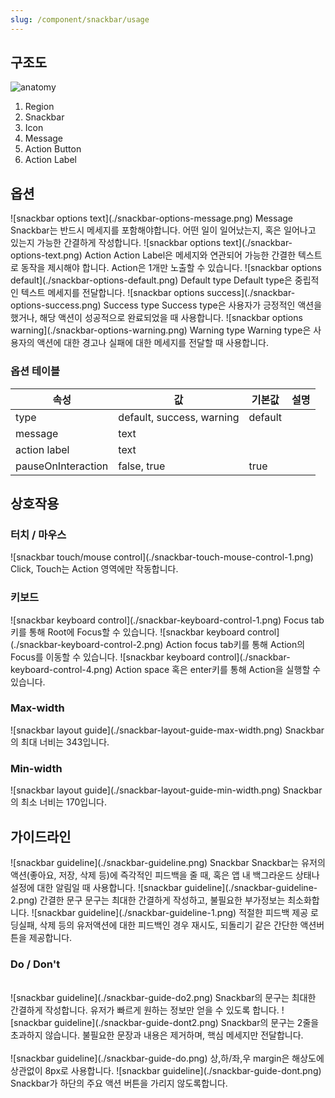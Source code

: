 ```yaml
---
slug: /component/snackbar/usage
---
```


## 구조도

<Anatomy>![anatomy](./anatomy.png)</Anatomy>

1. Region
2. Snackbar
3. Icon
4. Message
5. Action Button
6. Action Label

## 옵션

<HalfCard>
  <HalfCardImageCell>
    ![snackbar options text](./snackbar-options-message.png)
  </HalfCardImageCell>
  <HalfCardDescriptionCell>
    <HalfCardDescriptionTitle>Message</HalfCardDescriptionTitle>
    <HalfCardDescription>
      Snackbar는 반드시 메세지를 포함해야합니다. 어떤 일이 일어났는지, 혹은
      일어나고 있는지 가능한 간결하게 작성합니다.
    </HalfCardDescription>
  </HalfCardDescriptionCell>
</HalfCard>

<HalfCard>
  <HalfCardImageCell>
    ![snackbar options text](./snackbar-options-text.png)
  </HalfCardImageCell>
  <HalfCardDescriptionCell>
    <HalfCardDescriptionTitle>Action</HalfCardDescriptionTitle>
    <HalfCardDescription>
      Action Label은 메세지와 연관되어 가능한 간결한 텍스트로 동작을 제시해야
      합니다. Action은 1개만 노출할 수 있습니다.
    </HalfCardDescription>
  </HalfCardDescriptionCell>
</HalfCard>

<HalfCard>
  <HalfCardImageCell>
    ![snackbar options default](./snackbar-options-default.png)
  </HalfCardImageCell>
  <HalfCardDescriptionCell>
    <HalfCardDescriptionTitle>Default type</HalfCardDescriptionTitle>
    <HalfCardDescription>
      Default type은 중립적인 텍스트 메세지를 전달합니다.
    </HalfCardDescription>
  </HalfCardDescriptionCell>
</HalfCard>

<HalfCard>
  <HalfCardImageCell>
    ![snackbar options success](./snackbar-options-success.png)
  </HalfCardImageCell>
  <HalfCardDescriptionCell>
    <HalfCardDescriptionTitle>Success type</HalfCardDescriptionTitle>
    <HalfCardDescription>
      Success type은 사용자가 긍정적인 액션을 했거나, 해당 액션이 성공적으로
      완료되었을 때 사용합니다.
    </HalfCardDescription>
  </HalfCardDescriptionCell>
</HalfCard>

<HalfCard>
  <HalfCardImageCell>
    ![snackbar options warning](./snackbar-options-warning.png)
  </HalfCardImageCell>
  <HalfCardDescriptionCell>
    <HalfCardDescriptionTitle>Warning type</HalfCardDescriptionTitle>
    <HalfCardDescription>
      Warning type은 사용자의 액션에 대한 경고나 실패에 대한 메세지를 전달할 때
      사용합니다.
    </HalfCardDescription>
  </HalfCardDescriptionCell>
</HalfCard>

### 옵션 테이블

| 속성               | 값                        | 기본값  | 설명 |
| ------------------ | ------------------------- | ------- | ---- |
| type               | default, success, warning | default |      |
| message            | text                      |         |      |
| action label       | text                      |         |      |
| pauseOnInteraction | false, true               | true    |      |

## 상호작용

### 터치 / 마우스

<FullCard>
  <FullCardImageCell>
    ![snackbar touch/mouse control](./snackbar-touch-mouse-control-1.png)
  </FullCardImageCell>
  <FullCardDescription>
    Click, Touch는 Action 영역에만 작동합니다.
  </FullCardDescription>
</FullCard>

<br />

### 키보드

<HalfCard>
  <HalfCardImageCell>
    ![snackbar keyboard control](./snackbar-keyboard-control-1.png)
  </HalfCardImageCell>
  <HalfCardDescriptionCell>
    <HalfCardDescriptionTitle>Focus</HalfCardDescriptionTitle>
    <HalfCardDescription>
      <Keyboard>tab</Keyboard>키를 통해 Root에 Focus할 수 있습니다.
    </HalfCardDescription>
  </HalfCardDescriptionCell>
</HalfCard>

<HalfCard>
  <HalfCardImageCell>
    ![snackbar keyboard control](./snackbar-keyboard-control-2.png)
  </HalfCardImageCell>
  <HalfCardDescriptionCell>
    <HalfCardDescriptionTitle>Action focus</HalfCardDescriptionTitle>
    <HalfCardDescription>
      <Keyboard>tab</Keyboard>키를 통해 Action의 Focus를 이동할 수 있습니다.
    </HalfCardDescription>
  </HalfCardDescriptionCell>
</HalfCard>

<HalfCard>
  <HalfCardImageCell>
    ![snackbar keyboard control](./snackbar-keyboard-control-4.png)
  </HalfCardImageCell>
  <HalfCardDescriptionCell>
    <HalfCardDescriptionTitle>Action</HalfCardDescriptionTitle>
    <HalfCardDescription>
      <Keyboard>space</Keyboard> 혹은 <Keyboard>enter</Keyboard>키를 통해
      Action을 실행할 수 있습니다.
    </HalfCardDescription>
  </HalfCardDescriptionCell>
</HalfCard>

<br />

### Max-width

<FullCard>
  <FullCardImageCell>
    ![snackbar layout guide](./snackbar-layout-guide-max-width.png)
  </FullCardImageCell>
  <FullCardDescription>Snackbar의 최대 너비는 343입니다.</FullCardDescription>
</FullCard>

### Min-width

<FullCard>
  <FullCardImageCell>
    ![snackbar layout guide](./snackbar-layout-guide-min-width.png)
  </FullCardImageCell>
  <FullCardDescription>Snackbar의 최소 너비는 170입니다.</FullCardDescription>
</FullCard>

## 가이드라인

<HalfCard>
  <HalfCardImageCell>
    ![snackbar guideline](./snackbar-guideline.png)
  </HalfCardImageCell>
  <HalfCardDescriptionCell>
    <HalfCardDescriptionTitle>Snackbar</HalfCardDescriptionTitle>
    <HalfCardDescription>
      Snackbar는 유저의 액션(좋아요, 저장, 삭제 등)에 즉각적인 피드백을 줄 때,
      혹은 앱 내 백그라운드 상태나 설정에 대한 알림일 때 사용합니다.
    </HalfCardDescription>
  </HalfCardDescriptionCell>
</HalfCard>

<HalfCard>
  <HalfCardImageCell>
    ![snackbar guideline](./snackbar-guideline-2.png)
  </HalfCardImageCell>
  <HalfCardDescriptionCell>
    <HalfCardDescriptionTitle>간결한 문구</HalfCardDescriptionTitle>
    <HalfCardDescription>
      문구는 최대한 간결하게 작성하고, 불필요한 부가정보는 최소화합니다.
    </HalfCardDescription>
  </HalfCardDescriptionCell>
</HalfCard>

<HalfCard>
  <HalfCardImageCell>
    ![snackbar guideline](./snackbar-guideline-1.png)
  </HalfCardImageCell>
  <HalfCardDescriptionCell>
    <HalfCardDescriptionTitle>적절한 피드백 제공</HalfCardDescriptionTitle>
    <HalfCardDescription>
      로딩실패, 삭제 등의 유저액션에 대한 피드백인 경우 재시도, 되돌리기 같은
      간단한 액션버튼을 제공합니다.
    </HalfCardDescription>
  </HalfCardDescriptionCell>
</HalfCard>
<br />

### Do / Don't

<br />

<DoDontLayout>
  <DoBox>
    <DoImage>![snackbar guideline](./snackbar-guide-do2.png)</DoImage>
    <DoText>
      Snackbar의 문구는 최대한 간결하게 작성합니다. 유저가 빠르게 원하는 정보만
      얻을 수 있도록 합니다.
    </DoText>
  </DoBox>
  <DontBox>
    <DontImage>![snackbar guideline](./snackbar-guide-dont2.png)</DontImage>
    <DontText>
      Snackbar의 문구는 2줄을 초과하지 않습니다. 불필요한 문장과 내용은
      제거하며, 핵심 메세지만 전달합니다.
    </DontText>
  </DontBox>
</DoDontLayout>

<br />
<br />

<DoDontLayout>
  <DoBox>
    <DoImage>![snackbar guideline](./snackbar-guide-do.png)</DoImage>
    <DoText>상,하/좌,우 margin은 해상도에 상관없이 8px로 사용합니다.</DoText>
  </DoBox>
  <DontBox>
    <DontImage>![snackbar guideline](./snackbar-guide-dont.png)</DontImage>
    <DontText>Snackbar가 하단의 주요 액션 버튼을 가리지 않도록합니다.</DontText>
  </DontBox>
</DoDontLayout>

<br />
